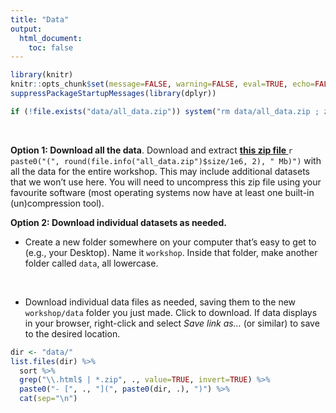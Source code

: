 ```yaml
---
title: "Data"
output: 
  html_document:
    toc: false
---
```


```r
library(knitr)
knitr::opts_chunk$set(message=FALSE, warning=FALSE, eval=TRUE, echo=FALSE)
suppressPackageStartupMessages(library(dplyr))
```

```r
if (!file.exists("data/all_data.zip")) system("rm data/all_data.zip ; zip -r data/all_data.zip data -x '*.html' -x '*.DS_Store'")
```

\  

**Option 1: Download all the data**. Download and extract **[this zip file <i class="fa fa-file-archive-o" aria-hidden="true"></i>](data/all_data.zip)** `r paste0("(", round(file.info("all_data.zip")$size/1e6, 2), " Mb)")` with all the data for the entire workshop. This may include additional datasets that we won't use here. You will need to uncompress this zip file using your favourite software (most operating systems now have at least one built-in (un)compression tool). 

**Option 2: Download individual datasets as needed.** 

- Create a new folder somewhere on your computer that's easy to get to (e.g., your Desktop). Name it ` workshop`. Inside that folder, make another folder called `data`, all lowercase. 

\  

- Download individual data files as needed, saving them to the new `workshop/data` folder you just made. Click to download. If data displays in your browser, right-click and select _Save link as..._ (or similar) to save to the desired location.
  
  
```r
dir <- "data/"
list.files(dir) %>%
  sort %>% 
  grep("\\.html$ | *.zip", ., value=TRUE, invert=TRUE) %>% 
  paste0("- [", ., "](", paste0(dir, .), ")") %>% 
  cat(sep="\n")
```

